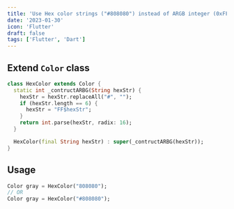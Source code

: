 ```yaml
---
title: 'Use Hex color strings ("#808080") instead of ARGB integer (0xFF808080)'
date: '2023-01-30'
icon: 'Flutter'
draft: false
tags: ['Flutter', 'Dart']
---
```


## Extend `Color` class

```dart
class HexColor extends Color {
  static int _contructARBG(String hexStr) {
    hexStr = hexStr.replaceAll("#", "");
    if (hexStr.length == 6) {
      hexStr = "FF$hexStr";
    }
    return int.parse(hexStr, radix: 16);
  }

  HexColor(final String hexStr) : super(_contructARBG(hexStr));
}
```

## Usage

```dart
Color gray = HexColor("808080");
// OR
Color gray = HexColor("#808080");
```
